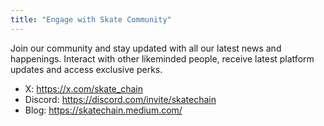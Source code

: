 ```yaml
---
title: "Engage with Skate Community"
---
```


Join our community and stay updated with all our latest news and happenings. Interact with other likeminded people, receive latest platform updates and access exclusive perks.

- X: https://x.com/skate_chain 
- Discord: https://discord.com/invite/skatechain
- Blog: https://skatechain.medium.com/ 
 





